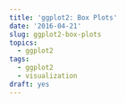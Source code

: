 ```yaml
---
title: 'ggplot2: Box Plots'
date: '2016-04-21'
slug: ggplot2-box-plots
topics:
  - ggplot2
tags:
  - ggplot2
  - visualization
draft: yes
---
```


